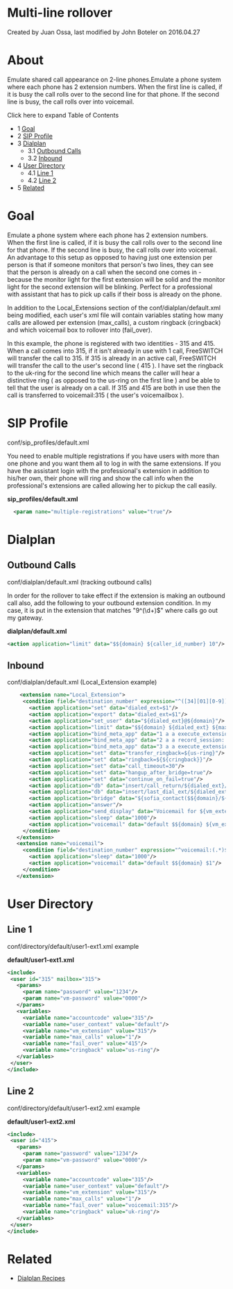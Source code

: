 
# Multi-line rollover 

 Created by  Juan Ossa, last modified by  John Boteler on 2016.04.27

# About

Emulate shared call appearance on 2-line phones.Emulate a phone system where each phone has 2 extension numbers. When the first line is called, if it is busy the call rolls over to the second line for that phone. If the second line is busy, the call rolls over into voicemail.

Click here to expand Table of Contents

* 1 [Goal](#goal)
* 2 [SIP Profile](#sip-profile)
* 3 [Dialplan](#dialplan--)  
   * 3.1 [Outbound Calls](#outbound-calls)  
   * 3.2 [Inbound](#inbound)
* 4 [User Directory](#user-directory)  
   * 4.1 [Line 1](#line-1)  
   * 4.2 [Line 2](#line-1)
* 5 [Related](#related)

# Goal

Emulate a phone system where each phone has 2 extension numbers. When the first line is called, if it is busy the call rolls over to the second line for that phone. If the second line is busy, the call rolls over into voicemail. An advantage to this setup as opposed to having just one extension per person is that if someone monitors that person's two lines, they can see that the person is already on a call when the second one comes in - because the monitor light for the first extension will be solid and the monitor light for the second extension will be blinking. Perfect for a professional with assistant that has to pick up calls if their boss is already on the phone.

In addition to the Local\_Extensions section of the conf/dialplan/default.xml being modified, each user's xml file will contain variables stating how many calls are allowed per extension (max\_calls), a custom ringback (cringback) and which voicemail box to rollover into (fail\_over).

In this example, the phone is registered with two identities - 315 and 415\. When a call comes into 315, if it isn't already in use with 1 call, FreeSWITCH will transfer the call to 315\. If 315 is already in an active call, FreeSWITCH will transfer the call to the user's second line ( 415 ). I have set the ringback to the uk-ring for the second line which means the caller will hear a distinctive ring ( as opposed to the us-ring on the first line ) and be able to tell that the user is already on a call. If 315 and 415 are both in use then the call is transferred to voicemail:315 ( the user's voicemailbox ).

# SIP Profile

conf/sip\_profiles/default.xml

You need to enable multiple registrations if you have users with more than one phone and you want them all to log in with the same extensions. If you have the assistant login with the professional's extension in addition to his/her own, their phone will ring and show the call info when the professional's extensions are called allowing her to pickup the call easily.

**sip\_profiles/default.xml**

```xml
  <param name="multiple-registrations" value="true"/>
```

# Dialplan  

## Outbound Calls

conf/dialplan/default.xml (tracking outbound calls)

In order for the rollover to take effect if the extension is making an outbound call also, add the following to your outbound extension condition. In my case, it is put in the extension that matches "9^(\\d+)$" where calls go out my gateway.

**dialplan/default.xml**

```xml
<action application="limit" data="$${domain} ${caller_id_number} 10"/> 
```

## Inbound

conf/dialplan/default.xml (Local\_Extension example)

```xml
    <extension name="Local_Extension">
     <condition field="destination_number" expression="^([34][01][0-9])$">
       <action application="set" data="dialed_ext=$1"/>
       <action application="export" data="dialed_ext=$1"/>
       <action application="set_user" data="${dialed_ext}@${domain}"/>
       <action application="limit" data="$${domain} ${dialed_ext} ${max_calls} ${fail_over}"/>
       <action application="bind_meta_app" data="1 a a execute_extension::dx XML features"/>
       <action application="bind_meta_app" data="2 a a record_session::$${base_dir}/recordings/${caller_id_number}.${strftime(%Y-%m-%d-%H-%M-%S)}.wav"/>
       <action application="bind_meta_app" data="3 a a execute_extension::cf XML features"/>
       <action application="set" data="transfer_ringback=${us-ring}"/>
       <action application="set" data="ringback=${${cringback}}"/>
       <action application="set" data="call_timeout=30"/>
       <action application="set" data="hangup_after_bridge=true"/>
       <action application="set" data="continue_on_fail=true"/>
       <action application="db" data="insert/call_return/${dialed_ext}/${caller_id_number}"/>
       <action application="db" data="insert/last_dial_ext/${dialed_ext}/${uuid}"/>
       <action application="bridge" data="${sofia_contact($${domain}/${dialed_ext}@$${domain})}"/>
       <action application="answer"/>
       <action application="send_display" data="Voicemail for ${vm_extension}"/>
       <action application="sleep" data="1000"/>
       <action application="voicemail" data="default $${domain} ${vm_extension}"/>
     </condition>
   </extension>
   <extension name="voicemail">
     <condition field="destination_number" expression="^voicemail:(.*)$">
       <action application="sleep" data="1000"/>
       <action application="voicemail" data="default $${domain} $1"/>
     </condition>
   </extension>
```

# User Directory

## Line 1

conf/directory/default/user1-ext1.xml example

**default/user1-ext1.xml**

```xml
<include>
 <user id="315" mailbox="315">
   <params>
     <param name="password" value="1234"/>
     <param name="vm-password" value="0000"/>
   </params>
   <variables>
     <variable name="accountcode" value="315"/>
     <variable name="user_context" value="default"/>
     <variable name="vm_extension" value="315"/>
     <variable name="max_calls" value="1"/>
     <variable name="fail_over" value="415"/>
     <variable name="cringback" value="us-ring"/>
   </variables>
 </user>
</include> 
```

## Line 2

conf/directory/default/user1-ext2.xml example

**default/user1-ext2.xml**

```xml
<include>
 <user id="415">
   <params>
     <param name="password" value="1234"/>
     <param name="vm-password" value="0000"/>
   </params>
   <variables>
     <variable name="accountcode" value="315"/>
     <variable name="user_context" value="default"/>
     <variable name="vm_extension" value="315"/>
     <variable name="max_calls" value="1"/>
     <variable name="fail_over" value="voicemail:315"/>
     <variable name="cringback" value="uk-ring"/>
   </variables>
 </user>
</include> 
```

# Related

* [Dialplan Recipes](../Dialplan/Dialplan-Recipes_9634252.mdx#about)


